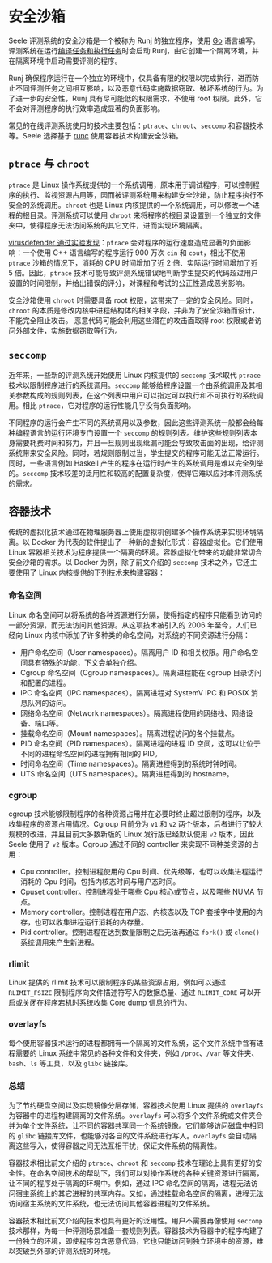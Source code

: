 # 安全沙箱

Seele 评测系统的安全沙箱是一个被称为 Runj 的独立程序，使用 [Go](https://go.dev/) 语言编写。评测系统在运行[编译任务和执行任务](/tasks/judge)时会启动 Runj，由它创建一个隔离环境，并在隔离环境中启动需要评测的程序。

Runj 确保程序运行在一个独立的环境中，仅具备有限的权限以完成执行，进而防止不同评测任务之间相互影响，以及恶意代码实施数据窃取、破坏系统的行为。为了进一步的安全性，Runj
具有尽可能低的权限需求，不使用 root 权限。此外，它不会对评测程序的执行效率造成显著的负面影响。

常见的在线评测系统使用的技术主要包括：`ptrace`、`chroot`、`seccomp` 和容器技术等。Seele 选择基于 [runc](https://github.com/opencontainers/runc) 使用容器技术构建安全沙箱。

## `ptrace` 与 `chroot`

`ptrace` 是 Linux 操作系统提供的一个系统调用，原本用于调试程序，可以控制程序的执行、监视资源占用等，因而被评测系统用来构建安全沙箱，防止程序执行不安全的系统调用。`chroot` 也是 Linux 内核提供的一个系统调用，可以修改一个进程的根目录。评测系统可以使用 `chroot` 来将程序的根目录设置到一个独立的文件夹中，使得程序无法访问系统的其它文件，进而实现环境隔离。

[virusdefender 通过实验发现](https://github.com/virusdefender/UndergraduateThesis)：`ptrace` 会对程序的运行速度造成显著的负面影响：一个使用 C++ 语言编写的程序运行 900 万次 `cin` 和 `cout`，相比不使用 `ptrace` 沙箱的情况下，消耗的 CPU 时间增加了近 2 倍、实际运行时间增加了近 5 倍。因此，`ptrace` 技术可能导致评测系统错误地判断学生提交的代码超过用户设置的时间限制，并给出错误的评分，对课程和考试的公正性造成恶劣影响。

安全沙箱使用 `chroot` 时需要具备 root 权限，这带来了一定的安全风险。同时，`chroot` 的本质是修改内核中进程结构体的相关字段，并非为了安全沙箱而设计，不能完全阻止攻击。 恶意代码可能会利用这些潜在的攻击面取得 root 权限或者访问外部文件，实施数据窃取等行为。

## `seccomp`

近年来，一些新的评测系统开始使用 Linux 内核提供的 `seccomp` 技术取代 `ptrace` 技术以限制程序进行的系统调用。`seccomp` 能够给程序设置一个由系统调用及其相关参数构成的规则列表，在这个列表中用户可以指定可以执行和不可执行的系统调用。相比 `ptrace`，它对程序的运行性能几乎没有负面影响。

不同程序的运行会产生不同的系统调用以及参数，因此这些评测系统一般都会给每种编程语言的运行环境专门设置一个 `seccomp` 的规则列表。维护这些规则列表本身需要耗费时间和努力，并且一旦规则出现纰漏可能会导致攻击面的出现，给评测系统带来安全风险。同时，若规则限制过当，学生提交的程序可能无法正常运行。同时，一些语言例如 Haskell 产生的程序在运行时产生的系统调用是难以完全列举的。`seccomp` 技术较差的泛用性和较高的配置复杂度，使得它难以应对本评测系统的需求。

## 容器技术

传统的虚拟化技术通过在物理服务器上使用虚拟机创建多个操作系统来实现环境隔离。以 Docker 为代表的软件提出了一种新的虚拟化形式：容器虚拟化。它们使用 Linux 容器相关技术为程序提供一个隔离的环境。容器虚拟化带来的功能非常切合安全沙箱的需求。以 Docker 为例，除了前文介绍的 `seccomp` 技术之外，它还主要使用了 Linux 内核提供的下列技术来构建容器：

### 命名空间

Linux 命名空间可以将系统的各种资源进行分隔，使得指定的程序只能看到访问的一部分资源，而无法访问其他资源。从这项技术被引入的 2006 年至今，人们已经向 Linux 内核中添加了许多种类的命名空间，对系统的不同资源进行分隔：

- 用户命名空间（User namespaces）。隔离用户 ID 和相关权限。用户命名空间具有特殊的功能，下文会单独介绍。
- Cgroup 命名空间（Cgroup namespaces）。隔离进程能在 cgroup 目录访问和配置的进程。
- IPC 命名空间（IPC namespaces）。隔离进程对 SystemV IPC 和 POSIX 消息队列的访问。
- 网络命名空间（Network namespaces）。隔离进程使用的网络栈、网络设备、端口等。
- 挂载命名空间（Mount namespaces）。隔离进程访问的各个挂载点。
- PID 命名空间（PID namespaces）。隔离进程的进程 ID 空间，这可以让位于不同的进程命名空间的进程拥有相同的 PID。
- 时间命名空间（Time namespaces）。隔离进程得到的系统时钟时间。
- UTS 命名空间（UTS namespaces）。隔离进程得到的 hostname。

### cgroup

cgroup 技术能够限制程序的各种资源占用并在必要时终止超过限制的程序，以及收集程序的资源占用情况。Cgroup 目前分为 `v1` 和 `v2` 两个版本，后者进行了较大规模的改进，并且目前大多数新版的 Linux 发行版已经默认使用 `v2` 版本，因此 Seele 使用了 `v2` 版本。Cgroup 通过不同的 controller 来实现不同种类资源的占用：

- Cpu controller。控制进程使用的 Cpu 时间、优先级等，也可以收集进程运行消耗的 Cpu 时间，包括内核态时间与用户态时间。
- Cpuset controller。控制进程处于哪些 Cpu 核心或节点，以及哪些 NUMA 节点。
- Memory controller。控制进程在用户态、内核态以及 TCP 套接字中使用的内存，也可以收集进程运行消耗的内存量。
- Pid controller。控制进程在达到数量限制之后无法再通过 `fork()` 或 `clone()` 系统调用来产生新进程。

### rlimit

Linux 提供的 rlimit 技术可以限制程序的某些资源占用，例如可以通过 `RLIMIT_FSIZE` 限制程序向文件描述符写入的数据总量、通过 `RLIMIT_CORE` 可以开启或关闭在程序宕机时系统收集 Core dump 信息的行为。

### overlayfs

每个使用容器技术运行的进程都拥有一个隔离的文件系统，这个文件系统中含有进程需要的 Linux 系统中常见的各种文件和文件夹，例如 `/proc`、`/var` 等文件夹、 `bash`、`ls` 等工具，以及 `glibc` 链接库。

### 总结

为了节约硬盘空间以及实现镜像分层存储，容器技术使用 Linux 提供的 `overlayfs` 为容器中的进程构建隔离的文件系统。`overlayfs` 可以将多个文件系统或文件夹合并为单个文件系统，让不同的容器共享同一个系统镜像。它们能够访问磁盘中相同的 `glibc` 链接库文件，也能够对各自的文件系统进行写入。`overlayfs` 会自动隔离这些写入，使得容器之间无法互相干扰，保证文件系统的隔离性。

容器技术相比前文介绍的 `ptrace`、`chroot` 和 `seccomp` 技术在理论上具有更好的安全性。在命名空间技术的帮助下，我们可以对操作系统的各种关键资源进行隔离，让不同的程序处于隔离的环境中。例如，通过 IPC 命名空间的隔离，进程无法访问宿主系统上的其它进程的共享内存。又如，通过挂载命名空间的隔离，进程无法访问宿主系统的文件系统，也无法访问其他容器进程的文件系统。

容器技术相比前文介绍的技术也具有更好的泛用性。用户不需要再像使用 `seccomp` 技术那样，为每一种评测场景准备一套规则列表。容器技术为容器中的程序构建了一份独立的环境，即使程序包含恶意代码，它也只能访问到独立环境中的资源，难以突破到外部的评测系统的环境。
